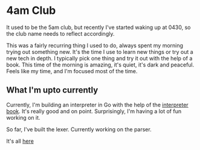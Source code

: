 # 4am Club

It used to be the 5am club, but recently I've started waking up at 0430, so the club name 
needs to reflect accordingly.

This was a fairly recurring thing I used to do, always spent my morning trying out something 
new. It's the time I use to learn new things or try out a new tech in depth. I typically
pick one thing and try it out with the help of a book. This time of the morning is amazing, 
it's quiet, it's dark and peaceful. Feels like my time, and I'm focused most of the 
time.

## What I'm upto currently

Currently, I'm building an interpreter in Go with the help of the [interpreter book](https://interpreterbook.com/). 
It's really good and on point. Surprisingly, I'm having a lot of fun working on it.

So far, I've built the lexer. Currently working on the parser.

It's all [here](https://github.com/Cijin/go-interpreter)
